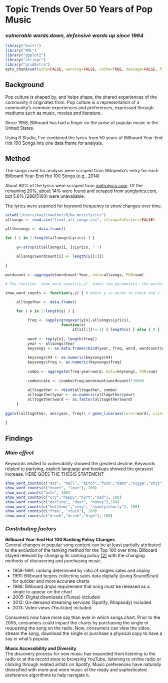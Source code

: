 # Topic Trends Over 50 Years of Pop Music
### *vulnerable words down, defensive words up since 1964*
```r
library("knitr")
library("XML")
library("ggplot2")
library("stringr")
library("gridExtra")
opts_chunk$set(echo=FALSE, warning=FALSE, cache=TRUE, message=FALSE, fig.height=4)
```
## Background

Pop culture is shaped by, and helps shape, the shared experiences of the community it originates from. Pop culture is a representation of a community's common experiences and preferences, expressed through mediums such as music, movies and literature.

Since 1958, Billboard has had a finger on the pulse of popular music in the United States. 

Using R Studio, I've combined the lyrics from 50 years of Billboard Year-End Hot 100 Songs into one data frame for analysis. 


## Method

The songs used for analysis were scraped from Wikipedia’s entry for each Billboard Year-End Hot 100 Songs (e.g., [2014](http://en.wikipedia.org/wiki/Billboard_Year-End_Hot_100_singles_of_2014))

About 80% of the lyrics were scraped from [metrolyics.com](http://www.metrolyrics.com/). Of the remaining 20%, about 14% were found and scraped from 
[songlyrics.com](http://www.songlyrics.com/), but 5.6% (288/5100) were unavailable.

The lyrics were scanned for keyword frequency to show changes over time.

```r
setwd("/Users/kaylinwalker/R/kw_musiclyrics")
allsongs <- read.csv("final_all_songs.csv", stringsAsFactors=FALSE) 

allthesongs <- data.frame() 

for ( i in 1:length(allsongs$Lyrics) ) { 
     
     y<-strsplit(allsongs[i, ]$Lyrics, " ") 
     
     allsongs$wordcount[i] <- length(y[[1]])
     
}

wordcount <- aggregate(wordcount~Year, data=allsongs, FUN=sum)
```

```r
# The function `show_word_counts(y,z)` takes two parameters: the word(s) to look for and the y-limit for the output plot.

show_word_counts <- function(y,z) { # where y is words to check and z is the y-lim value

     alltogether <- data.frame()

     for ( n in 1:length(y) ) { 
     
          freq <- sapply(gregexpr(y[n],allsongs$Lyrics), 
                         function(x) 
                              if(x[[1]]!=-1) { length(x) } else { 0 } )
          
          word <- rep(y[n], length(freq))
          year <- allsongs$Year
          keysongs <- as.data.frame(cbind(year, freq, word, wordcount$wordcount), stringsAsFactors=FALSE)
          
          keysongs$V4 <- as.numeric(keysongs$V4)
          keysongs$freq <- as.numeric(keysongs$freq)
          
          combo <- aggregate(freq~year+word, data=keysongs, FUN=sum)
     
          combo$rate <- (combo$freq/wordcount$wordcount)*10000
          
          alltogether <- rbind(alltogether, combo)
          alltogether$year <- as.numeric(alltogether$year)
          alltogether$word <- as.factor(alltogether$word)
     }
     
ggplot(alltogether, aes(year, freq)) + geom_line(aes(color=word), size=1.25) + ylim(0,z) + scale_color_brewer(palette="Paired") + labs(title=paste("Billboard Year-End Hot 100 Singles 1964-2014\nlyrics containing", "Keywords"), x="", y="Frequency") + theme(plot.title = element_text(size=20, face="bold", vjust=2), axis.ticks.y = element_blank(), axis.ticks.x=element_blank(), panel.background = element_rect(fill = 'white')) 
     
}
```

## Findings
### *Main effect*

Keywords related to vulnerability showed the greatest decline. Keywords related to partying, explicit language and hookups showed the greasest increase. HERE GOES THE THESIS STATEMENT

```r
show_word_counts(c("ass", "hell", "bitch","fuck","damn","nigga","shit"), 200)
show_word_counts(c("heart", "love"), 200)
show_word_counts("hate", 100)
show_word_counts(c("cry","happy","hurt","sad"), 100)
show_word_counts(c("darling", "dear", "honey"),100)
show_word_counts(c("hot|hawt","sexy", "shawty|shorty"), 150)
show_word_counts(c("free", "stuck"), 100)
show_word_counts(c("drunk","drink","high"), 100)
```

### *Contributing factors*
**Billboard Year-End Hot 100 Ranking Policy Changes**  
General changes in popular song content can be at least partially attributed to the evolution of the ranking method for the Top 100 over time. Billboard stayed relevant by changing its ranking policy [[2]](http://en.wikipedia.org/wiki/Billboard_Hot_100#Hot_100_policy_changes) with the changing methods of discovering and purchasing music.

- 1958-1991: ranking determined by ratio of singles sales and airplay
- 1991: Billboard begins collecting sales data digitally (using SoundScan) for quicker and more accurate charts
- 1998: Billboard drops requirement that song must be released as a single to appear on the chart
- 2005: Digital downloads (iTunes) included 
- 2012: On-demand streaming services (Spotify, Rhapsody) included 
- 2013: Video views (YouTube) included 

Consumers now have more say than ever in which songs chart. Prior to the 2005, consumers could impact the charts by purchasing the single or requesting the song on the radio. Now, consumers can view the video, stream the song, download the single or purchase a physical copy to have a say in what’s popular. 

**Music Accessibility and Diversity**  
The discovery process for new music has expanded from listening to the radio or at the record store to browsing YouTube, listening to online radio or clicking through related artists on Spotify. Music preferences have naturally diversified with more and more music at the ready and sophisticated preference algorithms to help navigate it.
